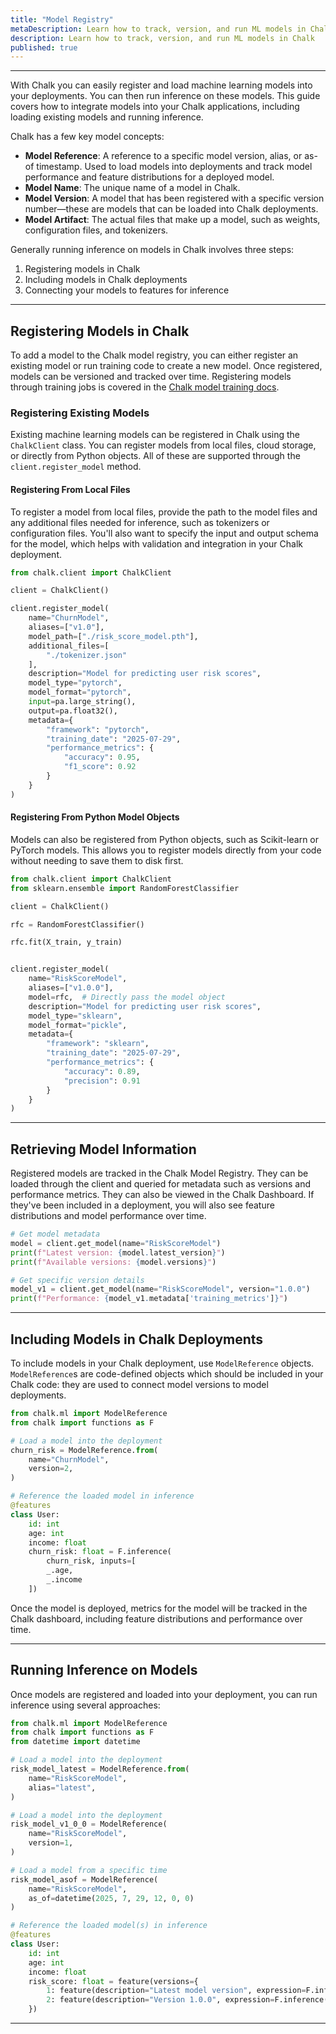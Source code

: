 ```yaml
---
title: "Model Registry"
metaDescription: Learn how to track, version, and run ML models in Chalk
description: Learn how to track, version, and run ML models in Chalk
published: true
---
```



---

With Chalk you can easily register and load machine learning models into your deployments. You can then run inference on these models. This guide covers how to integrate models into your Chalk applications, including loading existing models and running inference.

Chalk has a few key model concepts:
- **Model Reference**: A reference to a specific model version, alias, or as-of timestamp. Used to load models into deployments and track model performance
and feature distributions for a deployed model.
- **Model Name**: The unique name of a model in Chalk.
- **Model Version**: A model that has been registered with a specific version number—these are models that can be loaded into Chalk deployments.
- **Model Artifact**: The actual files that make up a model, such as weights, configuration files, and tokenizers.

Generally running inference on models in Chalk involves three steps:
1. Registering models in Chalk
2. Including models in Chalk deployments
3. Connecting your models to features for inference

---

## Registering Models in Chalk

To add a model to the Chalk model registry, you can either register an existing model or run training code to create a new model. Once registered, models can be versioned and tracked over time. Registering models through training jobs is covered in the [Chalk model training docs](/docs/model_training).

### Registering Existing Models

Existing machine learning models can be registered in Chalk using the `ChalkClient` class. You can register models from local files, cloud storage, or directly from Python objects. All of these are supported through the `client.register_model` method.

#### Registering From Local Files

To register a model from local files, provide the path to the model files and any additional files needed for inference, such as tokenizers or configuration files.
You'll also want to specify the input and output schema for the model, which helps with validation and integration in your Chalk deployment.

```python
from chalk.client import ChalkClient

client = ChalkClient()

client.register_model(
    name="ChurnModel",
    aliases=["v1.0"],
    model_path=["./risk_score_model.pth"],
    additional_files=[
        "./tokenizer.json"
    ],
    description="Model for predicting user risk scores",
    model_type="pytorch",
    model_format="pytorch",
    input=pa.large_string(),
    output=pa.float32(),
    metadata={
        "framework": "pytorch",
        "training_date": "2025-07-29",
        "performance_metrics": {
            "accuracy": 0.95,
            "f1_score": 0.92
        }
    }
)
```
#### Registering From Python Model Objects

Models can also be registered from Python objects, such as Scikit-learn or PyTorch models. This allows you to register models directly from your
code without needing to save them to disk first.
```python
from chalk.client import ChalkClient
from sklearn.ensemble import RandomForestClassifier

client = ChalkClient()

rfc = RandomForestClassifier()

rfc.fit(X_train, y_train)


client.register_model(
    name="RiskScoreModel",
    aliases=["v1.0.0"],
    model=rfc,  # Directly pass the model object
    description="Model for predicting user risk scores",
    model_type="sklearn",
    model_format="pickle",
    metadata={
        "framework": "sklearn",
        "training_date": "2025-07-29",
        "performance_metrics": {
            "accuracy": 0.89,
            "precision": 0.91
        }
    }
)
```

---

## Retrieving Model Information

Registered models are tracked in the Chalk Model Registry. They can be loaded through the client and queried for metadata such as versions and performance metrics.
They can also be viewed in the Chalk Dashboard. If they've been included in a deployment, you will also see feature distributions and model performance over time.

```python
# Get model metadata
model = client.get_model(name="RiskScoreModel")
print(f"Latest version: {model.latest_version}")
print(f"Available versions: {model.versions}")

# Get specific version details
model_v1 = client.get_model(name="RiskScoreModel", version="1.0.0")
print(f"Performance: {model_v1.metadata['training_metrics']}")
```


---

## Including Models in Chalk Deployments

To include models in your Chalk deployment, use `ModelReference` objects. `ModelReference`s are code-defined objects which should be included in your Chalk code: they are used to connect model versions to model deployments.

```python
from chalk.ml import ModelReference
from chalk import functions as F

# Load a model into the deployment
churn_risk = ModelReference.from(
    name="ChurnModel",
    version=2,
)

# Reference the loaded model in inference
@features
class User:
    id: int
    age: int
    income: float
    churn_risk: float = F.inference(
        churn_risk, inputs=[
        _.age,
        _.income
    ])
```

Once the model is deployed, metrics for the model will be tracked in the Chalk dashboard, including feature distributions and
performance over time.

---

## Running Inference on Models

Once models are registered and loaded into your deployment, you can run inference using several approaches:

```python
from chalk.ml import ModelReference
from chalk import functions as F
from datetime import datetime

# Load a model into the deployment
risk_model_latest = ModelReference.from(
    name="RiskScoreModel",
    alias="latest",
)

# Load a model into the deployment
risk_model_v1_0_0 = ModelReference(
    name="RiskScoreModel",
    version=1,
)

# Load a model from a specific time
risk_model_asof = ModelReference(
    name="RiskScoreModel",
    as_of=datetime(2025, 7, 29, 12, 0, 0)
)

# Reference the loaded model(s) in inference
@features
class User:
    id: int
    age: int
    income: float
    risk_score: float = feature(versions={
        1: feature(description="Latest model version", expression=F.inference(risk_model_latest, inputs=[_.age, 10, _.income])),
        2: feature(description="Version 1.0.0", expression=F.inference(risk_model_v1_0_0, inputs=[_.age, 10, _.income]))
    })
```

---
